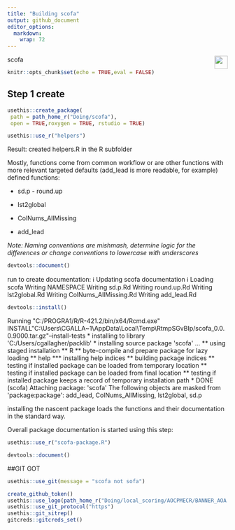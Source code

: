 ```yaml
---
title: "Building scofa"
output: github_document
editor_options: 
  markdown: 
    wrap: 72
---
```

scofa <img src="man/figures/logo.png" align="right" height="30" />

```r
knitr::opts_chunk$set(echo = TRUE,eval = FALSE)
```

## Step 1 create

```r
usethis::create_package(
 path = path_home_r("Doing/scofa"),
 open = TRUE,roxygen = TRUE, rstudio = TRUE)

usethis::use_r("helpers")
```

Result: created helpers.R in the R subfolder

Mostly, functions come from common workflow or are other functions with
more relevant targeted defaults (add_lead is more readable, for example)
defined functions:

-   sd.p - round.up

-   lst2global

-   ColNums_AllMissing

-   add_lead

*Note: Naming conventions are mishmash, determine logic for the
differences or change conventions to lowercase with underscores*
```r
devtools::document()
```
run to create documentation: ℹ Updating scofa
documentation ℹ Loading scofa Writing NAMESPACE Writing sd.p.Rd Writing
round.up.Rd Writing lst2global.Rd Writing ColNums_AllMissing.Rd Writing
add_lead.Rd

```r
devtools::install() 
```

```{=html}
Running "C:/PROGRA1/R/R-421.2/bin/x64/Rcmd.exe" INSTALL"C:\Users\CGALLA~1\AppData\Local\Temp\RtmpSGvBIp/scofa_0.0.0.9000.tar.gz"–install-tests * installing to library 'C:/Users/cgallagher/packlib' * installing source package 'scofa' … ** using staged installation ** R ** byte-compile and prepare package for lazy loading ** help *** installing help indices ** building package indices ** testing if installed package can be loaded from temporary location ** testing if installed package can be loaded from final location ** testing if installed package keeps a record of temporary installation path * DONE (scofa)

Attaching package: 'scofa'

The following objects are masked from 'package:package':

add_lead, ColNums_AllMissing, lst2global, sd.p
```
installing the nascent package loads the functions and their
documentation in the standard way.

Overall package documentation is started using this step:

```r
usethis::use_r("scofa-package.R") 

devtools::document()

```

##GIT GOT 

```r
usethis::use_git(message = "scofa not sofa")
```

```r
create_github_token()
usethis::use_logo(path_home_r("Doing/local_scoring/AOCPMECR/BANNER_AOA.png"))
usethis::use_git_protocol("https")
usethis::git_sitrep()
gitcreds::gitcreds_set()
```
